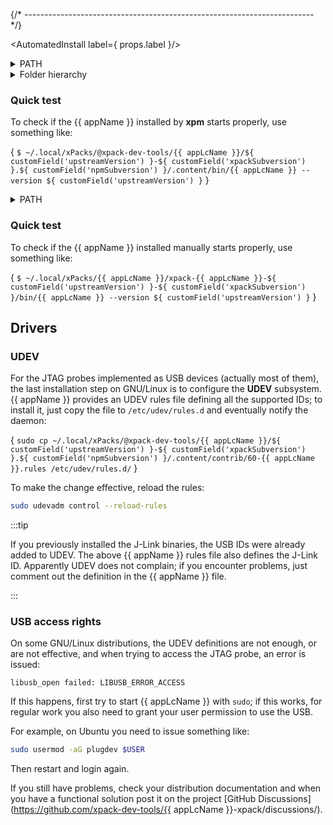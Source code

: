 



{/* ------------------------------------------------------------------------ */}

<AutomatedInstall label={ props.label }/>

<details>
<summary>PATH</summary>

In order to access the {{ appName }} binaries installed in
the central xPacks store,
the project build configurations need a PATH adjustment:

<CodeBlock language="sh"> {
`export PATH=$HOME/.local/xPacks/@xpack-dev-tools/{{ appLcName }}/${ customField('upstreamVersion') }-${ customField('xpackSubversion') }.${ customField('npmSubversion') }/.content/bin:$PATH`
} </CodeBlock>
</details>

<details>
<summary>Folder hierarchy</summary>

After install, the package creates a folder hierarchy like the following
(only the first two depth levels are shown):

<CodeBlock language="console"> {
`$ tree -L 2 ~/.local/xPacks/\@xpack-dev-tools/{{ appLcName }}/${ customField('upstreamVersion') }-${ customField('xpackSubversion') }.${ customField('npmSubversion') }/.content/
/home/ilg/.local/xPacks/\@xpack-dev-tools/{{ appLcName }}/${ customField('upstreamVersion') }-${ customField('xpackSubversion') }.${ customField('npmSubversion') }/.content/
├── README.md
├── bin
│   └── {{ appLcName }}
├── distro-info
│   └── licenses
├── libexec
│   ├── libftdi1.so.2 -> libftdi1.so.2.5.0
│   ├── libftdi1.so.2.5.0
│   ├── libhidapi-hidraw.so.0 -> libhidapi-hidraw.so.0.14.0
│   ├── libhidapi-hidraw.so.0.14.0
│   ├── libudev.so.1 -> libudev.so.1.6.9
│   ├── libudev.so.1.6.9
│   ├── libusb-1.0.so.0 -> libusb-1.0.so.0.4.0
│   └── libusb-1.0.so.0.4.0
└── {{ appLcName }}
    ├── OpenULINK
    ├── angie
    ├── contrib
    └── scripts

9 directories, 10 files`
} </CodeBlock>

No other files are installed in any system folders or other locations.

</details>

<AutomatedUninstall/>

### Quick test

To check if the {{ appName }} installed by **xpm** starts properly, use something like:

<CodeBlock language="console"> {
`$ ~/.local/xPacks/@xpack-dev-tools/{{ appLcName }}/${ customField('upstreamVersion') }-${ customField('xpackSubversion') }.${ customField('npmSubversion') }/.content/bin/{{ appLcName }} --version
${ customField('upstreamVersion') }`
} </CodeBlock>

<ManualInstall/>

<ManualInstallLinux/>

<ManualInstallInfo/>

<details>
<summary>PATH</summary>

With all binary tools installed in `xpacks/.bin`, the project build
configurations need a single PATH adjustment:

```sh
export PATH=<...project-path...>/xpacks/.bin:$PATH
```

:::tip

On Windows, when not using the Git console, adjust the syntax for the
corresponding shell.

:::
</details>

### Quick test

To check if the {{ appName }} installed manually starts properly, use something like:

<CodeBlock language="console"> {
`$ ~/.local/xPacks/{{ appLcName }}/xpack-{{ appLcName }}-${ customField('upstreamVersion') }-${ customField('xpackSubversion') }/bin/{{ appLcName }} --version
${ customField('upstreamVersion') }`
} </CodeBlock>

## Drivers

### UDEV

For the JTAG probes implemented as USB devices (actually most of them),
the last installation step on GNU/Linux is to configure the **UDEV**
subsystem. {{ appName }} provides an UDEV rules file defining all the
supported IDs; to install it, just copy the file to `/etc/udev/rules.d`
and eventually notify the daemon:

<CodeBlock language="sh"> {
`sudo cp ~/.local/xPacks/@xpack-dev-tools/{{ appLcName }}/${ customField('upstreamVersion') }-${ customField('xpackSubversion') }.${ customField('npmSubversion') }/.content/contrib/60-{{ appLcName }}.rules /etc/udev/rules.d/`
} </CodeBlock>

To make the change effective, reload the rules:

```sh
sudo udevadm control --reload-rules
```

:::tip

If you previously installed the
J-Link binaries, the USB IDs were
already added to UDEV. The above {{ appName }} rules file also defines the
J-Link ID. Apparently UDEV does not complain; if you encounter
problems, just comment out the definition in the {{ appName }} file.

:::

### USB access rights

On some GNU/Linux distributions, the UDEV definitions are not enough,
or are not effective, and when trying to access the JTAG probe,
an error is issued:

```console
libusb_open failed: LIBUSB_ERROR_ACCESS
```

If this happens, first try to start {{ appLcName }} with `sudo`; if this works,
for regular work you also need to grant your user permission to use the USB.

For example, on Ubuntu you need to issue something like:

```sh
sudo usermod -aG plugdev $USER
```

Then restart and login again.

If you still have problems, check your distribution documentation and
when you have a functional solution post it on the project
[GitHub Discussions](https://github.com/xpack-dev-tools/{{ appLcName }}-xpack/discussions/).
